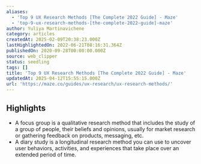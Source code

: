 ```yaml
---
aliases:
  - 'Top 9 UX Research Methods [The Complete 2022 Guide] - Maze'
  - 'top-9-ux-research-methods-[the-complete-2022-guide]-maze'
author: Yuliya Martinavichene
category: articles
createdAt: 2025-02-09T20:38:23.000Z
lastHighlightedOn: 2022-06-21T08:16:31.364Z
publishedOn: 2020-09-28T00:00:00.000Z
source: web_clipper
status: seedling
tags: []
title: 'Top 9 UX Research Methods [The Complete 2022 Guide] - Maze'
updatedAt: 2025-04-12T15:55:15.000Z
url: 'https://maze.co/guides/ux-research/ux-research-methods/'
---
```

## Highlights

- A focus group is a qualitative research method that includes the study of a group of people, their beliefs and opinions, usually for market research or gathering feedback on products, messaging, etc.
- A diary study is a longitudinal research method you can use to uncover user behaviors, activities, and experiences that take place over an extended period of time.

